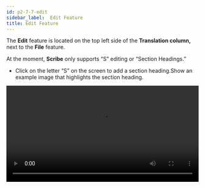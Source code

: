 ```yaml
---
id: p2-7-7-edit
sidebar_label:  Edit Feature
title: Edit Feature
---
```


The **Edit** feature is located on the top left side of the **Translation column,** next to the **File** feature.

At the moment, **Scribe** only supports “S” editing or “Section Headings.”

- Click on the letter “S” on the screen to add a section heading.Show an example image that highlights the section heading.

<video controls src="/autographaAssetsV2/how-to/edit.mov" width="100%" type="video/mov"/>

